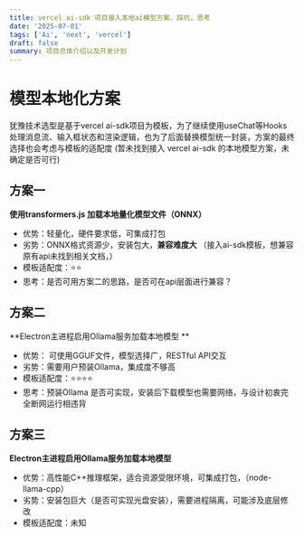 ```yaml
---
title: vercel ai-sdk 项目接入本地ai模型方案，踩坑，思考
date: '2025-07-01'
tags: ['Ai', 'next', 'vercel']
draft: false
summary: 项目总体介绍以及开发计划
---
```


# 模型本地化方案

犹豫技术选型是基于vercel ai-sdk项目为模板，为了继续使用useChat等Hooks处理消息流、输入框状态和渲染逻辑，也为了后面替换模型统一封装，方案的最终选择也会考虑与模板的适配度
(暂未找到接入 vercel ai-sdk 的本地模型方案，未确定是否可行)

## 方案一

**使用transformers.js 加载本地量化模型文件（ONNX）**

- 优势：轻量化，硬件要求低，可集成打包
- 劣势：ONNX格式资源少，安装包大，**兼容难度大** （接入ai-sdk模板，想兼容原有api未找到相关文档，）
- 模板适配度：⭐️⭐️
- 思考：是否可用方案二的思路，是否可在api层面进行兼容？

## 方案二

**Electron主进程启用Ollama服务加载本地模型 **

- 优势： 可使用GGUF文件，模型选择广，​​RESTful API交互
- 劣势：需要用户预装Ollama，集成度不够高
- 模板适配度：⭐️⭐️⭐️⭐️
- 思考：预装Ollama 是否可实现，安装后下载模型也需要网络，与设计初衷完全断网运行相违背

## 方案三

**​​Electron主进程启用Ollama服务加载本地模型**

- 优势：高性能C++推理框架，适合资源受限环境，可集成打包，（node-llama-cpp）
- 劣势：安装包巨大（是否可实现光盘安装），需要进程隔离，可能涉及底层修改
- 模板适配度：未知
